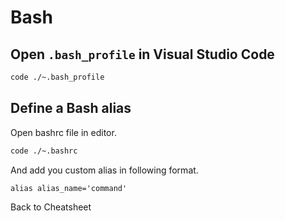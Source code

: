 # Bash

## Open `.bash_profile` in Visual Studio Code

```bash
code ./~.bash_profile
```

## Define a Bash alias

Open bashrc file in editor.
```bash
code ./~.bashrc
```
And add you custom alias in following format.
```bsah
alias alias_name='command'
```

<Link to="cheatsheet">Back to Cheatsheet</Link>